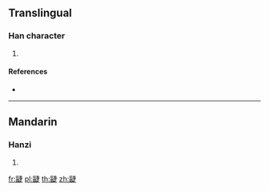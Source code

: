 ==Translingual==

===Han character===
{{Han char|rn=102|rad=田|as=11|sn=16|four=25681|canj=VWJLO}}

# {{defn|Han|sort=田11}}

====References====
* {{Han ref|kx=0766.120|dkj=21933|dj=1176.220|hdz=42552.130|uh=7580|ud=30080|bh=EA6A|bd=60010}}

----

==Mandarin==

===Hanzi===
{{cmn-hanzi|pin=[[chā]] ([[cha1]])|wg=ch'a<sup>1</sup>}}

# {{defn|lang=cmn|sort=田11}}

[[fr:疀]]
[[pl:疀]]
[[th:疀]]
[[zh:疀]]